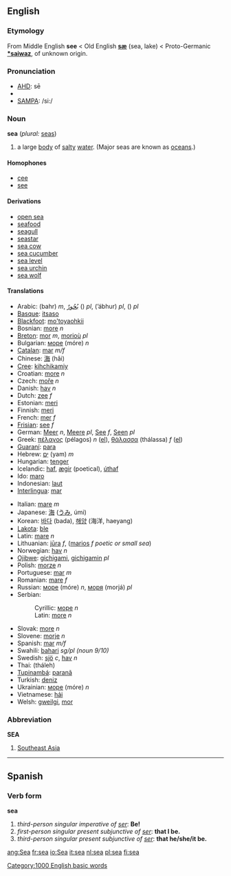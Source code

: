 ==English==
===Etymology===
From Middle English '''see''' < Old English '''[[sæ]]''' (sea, lake) < Proto-Germanic '''[[*saiwaz]]''', of unknown origin.

===Pronunciation===

*[[w:AHD|AHD]]: sē
*{{IPA|/siː/}}
*[[w:SAMPA|SAMPA]]: /si:/

===Noun===
'''sea''' (''plural:'' [[seas]])

# a large [[body]] of [[salty]] [[water]]. (Major seas are known as [[ocean]]s.)

====Homophones====

*[[cee]]
*[[see]]

====Derivations====
*[[open sea]]
*[[seafood]]
*[[seagull]]
*[[seastar]]
*[[sea cow]]
*[[sea cucumber]]
*[[sea level]]
*[[sea urchin]]
*[[sea wolf]]

====Translations====
{{top}}
*Arabic: {{ARchar|[[بحر|بَحْرٌ]]}} (bahr) ''m'', [[بحر|بُحُورٌ]] ({{IPAchar|buhúːr}}) ''pl'', {{ARchar|[[ابحر|أبْحُرٌ]]}} (’ábhur) ''pl'', {{ARchar|[[بحار|بِحَارٌ]]}} ({{IPAchar|biháːr}}) ''pl''
*[[Basque]]: [[itsaso]]
*[[Blackfoot]]: [[mo'toyaohkii]]
*Bosnian: [[more#Bosnian|more]] ''n''
*[[Breton]]: [[mor]] ''m'', [[morioù]] ''pl''
*Bulgarian: [[море]] (móre) ''n''
*[[Catalan]]: [[mar]] ''m/f''
*Chinese: [[海]] (hǎi)
*[[Cree]]: [[kihchikamiy]]
*Croatian: [[more#Croatian|more]] ''n''
*Czech: [[moře]] ''n''
*Danish: [[hav]] ''n''
*Dutch: [[zee]] ''f''
*Estonian: [[meri]]
*Finnish: [[meri]]
*French: [[mer]] ''f''
*[[Frisian]]: [[see#Frisian|see]] ''f''
*German: [[Meer]] ''n'', [[Meere]] ''pl'', [[See#German|See]] ''f'', [[Seen#German|Seen]] ''pl''
*Greek: [[πέλαγος]] (pélagos) ''n'' ([[:el:Πέλαγος|el]]), [[θάλασσα]]  (thálassa) ''f'' ([[:el:Θάλασσα|el]])
*[[Guaraní]]: [[para#Guaraní|para]]
*Hebrew: [[ים|יָם]] (yam) ''m''
*Hungarian: [[tenger]]  
*Icelandic: [[haf]], [[ægir]] (poetical), [[úthaf]]
*Ido: [[maro]]
*Indonesian: [[laut]]
*[[Interlingua]]: [[mar]]
{{mid}}
*Italian: [[mare#Italian|mare]] ''m''
*Japanese: [[海]] ([[うみ]], úmi)
*Korean: [[바다]] (bada), [[해양]] (海洋, haeyang)
*[[Lakota]]: [[ble]]
*Latin: [[mare#Latin|mare]] ''n''
*Lithuanian: [[jūra]] ''f'', ([[marios]] ''f'' ''poetic or small sea'')
*Norwegian: [[hav]] ''n''
*[[Ojibwe]]: [[gichigami]], [[gichigamin]] ''pl''
*Polish: [[morze]] ''n''
*Portuguese: [[mar]] ''m''
*Romanian: [[mare#Romanian|mare]] ''f''
*Russian: [[море]] (móre) ''n'', [[моря]] (morjá) ''pl''
*Serbian:
*:Cyrillic: [[море]] ''n''
*:Latin: [[more#Serbian|more]] ''n''
*Slovak: [[more#Slovak|more]] ''n''
*Slovene: [[morje]] ''n''
*Spanish: [[mar]] ''m/f''
*Swahili: [[bahari]] ''sg/pl (noun 9/10)''
*Swedish: [[sjö]] ''c'', [[hav]] ''n''
*Thai: {{THchar|[[ทะเล]]}} (tháleh)
*[[Tupinambá]]: [[paranã]]
*Turkish: [[deniz]]
*Ukrainian: [[море]] (móre) ''n''
*Vietnamese: [[hải]]
*Welsh: [[gweilgi]], [[mor]]
{{bottom}}

===Abbreviation===
'''SEA'''
#[[Southeast Asia]]

----

==Spanish==
===Verb form===
'''sea'''

# ''third-person singular imperative of [[ser]]'': '''Be!'''
# ''first-person singular present subjunctive of [[ser]]'': '''that I be.'''
# ''third-person singular present subjunctive of [[ser]]'': '''that he/she/it be.'''

[[Category:1000 English basic words]]

[[ang:Sea]]
[[fr:sea]]
[[io:Sea]]
[[it:sea]]
[[nl:sea]]
[[pl:sea]]
[[fi:sea]]
